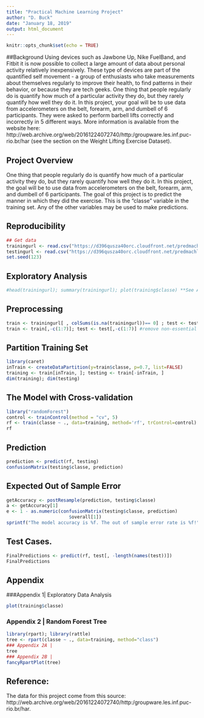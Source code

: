 ```yaml
---
title: "Practical Machine Learning Project"
author: "D. Buck"
date: "January 18, 2019"
output: html_document
---
```


```r
knitr::opts_chunk$set(echo = TRUE)
```

##Background
Using devices such as Jawbone Up, Nike FuelBand, and Fitbit it is now possible to collect a large amount of data about personal activity relatively inexpensively. These type of devices are part of the quantified self movement - a group of enthusiasts who take measurements about themselves regularly to improve their health, to find patterns in their behavior, or because they are tech geeks. One thing that people regularly do is quantify how much of a particular activity they do, but they rarely quantify how well they do it. In this project, your goal will be to use data from accelerometers on the belt, forearm, arm, and dumbell of 6 participants. They were asked to perform barbell lifts correctly and incorrectly in 5 different ways. More information is available from the website here: http://web.archive.org/web/20161224072740/http:/groupware.les.inf.puc-rio.br/har (see the section on the Weight Lifting Exercise Dataset).

## Project Overview
One thing that people regularly do is quantify how much of a particular activity they do, but they rarely quantify how well they do it. In this project, the goal will be to use data from accelerometers on the belt, forearm, arm, and dumbell of 6 participants. The goal of this project is to predict the manner in which they did the exercise. This is the "classe" variable in the training set. Any of the other variables may be used to make predictions. 

## Reproducibility

```r
## Get data
trainingurl <- read.csv("https://d396qusza40orc.cloudfront.net/predmachlearn/pml-training.csv", na.strings = c("NA","#DIV/0!", ""))
testingurl <- read.csv("https://d396qusza40orc.cloudfront.net/predmachlearn/pml-testing.csv",  na.strings = c("NA","#DIV/0!", ""))
set.seed(123)
```
## Exploratory Analysis
```r
#head(trainingurl); summary(trainingurl); plot(training$classe) **See Appendix** 
```
## Preprocessing
```r
train <- trainingurl[ , colSums(is.na(trainingurl))== 0] ; test <- testingurl[ , colSums(is.na(testingurl))== 0] #remove all columns without data
train <- train[,-c(1:7)]; test <- test[,-c(1:7)] #remove non-essential data
```
## Partition Training Set
```r
library(caret)
inTrain <- createDataPartition(y=train$classe, p=0.7, list=FALSE)
training <- train[inTrain, ]; testing <- train[-inTrain, ]
dim(training); dim(testing)
```
## The Model with Cross-validation
```r
library("randomForest")
control <- trainControl(method = "cv", 5)
rf <- train(classe ~ ., data=training, method='rf', trControl=control)
rf
```
## Prediction 
```r
prediction <- predict(rf, testing)
confusionMatrix(testing$classe, prediction)
```
## Expected Out of Sample Error 
```r
getAccuracy <- postResample(prediction, testing$classe)
a <- getAccuracy[1]
e <- 1 - as.numeric(confusionMatrix(testing$classe, prediction)
                       $overall[1])
sprintf("The model accuracy is %f. The out of sample error rate is %f!", a, e)
```
## Test Cases. 
```r
FinalPredictions <- predict(rf, test[, -length(names(test))])
FinalPredictions
```
## Appendix

###Appendix 1| Exploratory Data Analysis
```r
plot(training$classe)
```

### Appendix 2 | Random Forest Tree
```r
library(rpart); library(rattle)
tree <- rpart(classe ~ ., data=training, method="class")
### Appendix 2A | 
tree
### Appendix 2B |
fancyRpartPlot(tree)
```

## Reference:
The data for this project come from this source: http://web.archive.org/web/20161224072740/http:/groupware.les.inf.puc-rio.br/har.